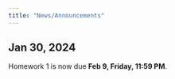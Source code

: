 ```yaml
---
title: "News/Announcements"
---
```


## Jan 30, 2024

Homework 1 is now due **Feb 9, Friday, 11:59 PM**.
